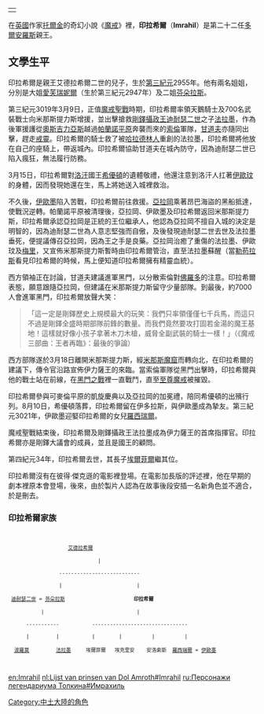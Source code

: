 {{in-universe|time=2019-09-29T23:39:49+00:00}}
{{unreferenced|time=2019-09-29T23:39:49+00:00}}
{|align=right
|-
|{{Tolkienchar |
image_character = |
image_caption = |
character_birth = 第三紀元2955年 |
character_death = 第四紀元約34年 |
Book(s) = 魔戒三部曲：王者再臨 |
character_name = 印拉希爾|
character_alias =  |
character_title = [[多爾安羅斯|多爾安羅斯]]親王 |
character_race = 人類 |
character_culture = [[努曼諾爾|努曼諾爾人]]、剛鐸人|
character_realm = [[剛鐸|剛鐸]] |
character_sub_realm = ([[多爾安羅斯|多爾安羅斯]]) |
character_lifespan = 第三紀元2955年–第四紀元約34年 (終年約99歲) |
character_weapon = [[劍|劍]]|
}}
|}

在[[英國|英國]]作家[[托爾金|托爾金]]的奇幻小說《[[魔戒|魔戒]]》裡，'''印拉希爾'''（'''Imrahil'''）是第二十二任[[多爾安羅斯|多爾安羅斯]]親王。

== 文學生平 ==
印拉希爾是親王艾德拉希爾二世的兒子，生於[[第三紀元|第三紀元]]2955年。他有兩名姐姐，分別是大姐[[愛芙瑞妮爾|愛芙瑞妮爾]]（生於第三紀元2947年）及二姐[[芬朵拉斯|芬朵拉斯]]。

第三紀元3019年3月9日，正值[[魔戒聖戰|魔戒聖戰]]時期，印拉希爾率領天鵝騎士及700名武裝戰士向米那斯提力斯增援，並出擊搶救[[剛鐸攝政王|剛鐸攝政王]][[迪耐瑟二世|迪耐瑟二世]]之子[[法拉墨|法拉墨]]，作為後軍援護從[[奧斯吉力亞斯|奧斯吉力亞斯]]越過[[帕蘭諾平原|帕蘭諾平原]]奔襲而來的[[索倫|索倫]]軍隊，[[甘道夫|甘道夫]]亦隨同出擊，趕走[[戒靈|戒靈]]。印拉希爾的騎士救了被[[哈拉德林人|哈拉德林人]]重創的法拉墨，印拉希爾將他放在自己的座騎上，帶返城內。印拉希爾協助甘道夫在城內防守，因為迪耐瑟二世已陷入瘋狂，無法履行防務。

3月15日，印拉希爾對[[洛汗|洛汗]]國王[[希優頓|希優頓]]的遺體敬禮，他還注意到洛汗人扛著[[伊歐玟|伊歐玟]]的身體，因而發現她還在生，馬上將她送入城裡救治。

不久後，[[伊歐墨|伊歐墨]]陷入苦戰，印拉希爾前往救援。[[亞拉岡|亞拉岡]]乘著昂巴海盜的黑船抵達，使戰況逆轉。帕蘭諾平原被清理後，亞拉岡、伊歐墨及印拉希爾返回米那斯提力斯，印拉希爾承認亞拉岡是正統的王位繼承人，他認為亞拉岡不擅自入城的決定是明智的，因為迪耐瑟二世為人意志堅強而自傲，及後發現迪耐瑟二世去世及法拉墨垂死，便提議傳召亞拉岡，因為王之手是良藥。亞拉岡治癒了重傷的法拉墨、伊歐玟及[[梅里雅達克·烈酒鹿|梅里]]，又宣佈米那斯提力斯暫時由印拉希爾管治，直至法拉墨蘇醒（當[[勒苟拉斯|勒苟拉斯]]看見印拉希爾的時候，馬上便知道印拉希爾擁有精靈血統）。

西方領袖正在討論，甘道夫建議進軍黑門，以分散索倫對[[佛羅多·巴金斯|佛羅多]]的注意。印拉希爾表態，願意跟隨亞拉岡，但建議在米那斯提力斯留守少量部隊。到最後，約7000人會進軍黑門，印拉希爾放聲大笑：

<blockquote>「這一定是剛鐸歷史上規模最大的玩笑：我們只率領僅僅七千兵馬，而這只不過是剛鐸全盛時期部隊前鋒的數量。而我們竟然要攻打固若金湯的魔王基地！這樣就好像小孩子拿著木刀木槍，威脅全副武裝的騎士一樣！」（《魔戒三部曲：王者再臨》：最後的爭論）</blockquote>

西方部隊遂於3月18日離開米那斯提力斯，經[[米那斯魔窟|米那斯魔窟]]而轉向北，在印拉希爾的建議下，傳令官沿路宣佈伊力薩王的來臨。當索倫軍隊從黑門出擊時，印拉希爾與他的戰士站在前線，在[[黑門之戰|黑門之戰]]裡一直戰鬥，直至[[至尊魔戒|至尊魔戒]]被摧毀。

印拉希爾參與可麥倫平原的凱旋慶典以及亞拉岡的加冕禮，陪同希優頓的出殯行列。8月10日，希優頓落葬，印拉希爾留在伊多拉斯，與伊歐墨成為摯友。第三紀元3021年，伊歐墨迎婜印拉希爾的女兒[[羅西瑞爾|羅西瑞爾]]。

魔戒聖戰結束後，印拉希爾及剛鐸攝政王法拉墨成為伊力薩王的首席指揮官。印拉希爾亦是剛鐸大議會的成員，並且是國王的顧問。

第四紀元34年，印拉希爾去世，其長子[[多爾安羅斯|埃爾菲爾]]繼其位。

印拉希爾沒有在彼得·傑克遜的電影裡登場。在電影加長版的評述裡，他在早期的劇本裡原本會登場，後來，由於製片人認為在故事後段安插一名新角色並不適合，於是刪去。

=== 印拉希爾家族 ===

<code>

                     [[多爾安羅斯|艾德拉希爾]]
                               |
                  ---------------------------
                  |                         |
  [[迪耐瑟二世|迪耐瑟二世]] = [[芬朵拉斯|芬朵拉斯]]                       '''印拉希爾'''
            |                               |
       -----------           --------------------------------
       |         |           |        |          |          |      
   [[波羅莫|波羅莫]]         [[法拉墨|法拉墨]]     埃爾菲爾   埃克里安    安洛索斯  [[羅西瑞爾|羅西瑞爾]] = [[伊歐墨|伊歐墨]]
</code>

[[Category:中土大陸的角色|Category:中土大陸的角色]]

[[en:Imrahil|en:Imrahil]]
[[nl:Lijst_van_prinsen_van_Dol_Amroth#Imrahil|nl:Lijst van prinsen van Dol Amroth#Imrahil]]
[[ru:Персонажи_легендариума_Толкина#Имрахиль|ru:Персонажи легендариума Толкина#Имрахиль]]